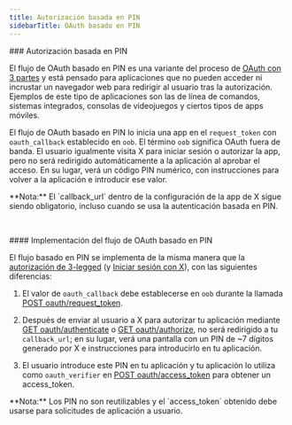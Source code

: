 ```yaml
---
title: Autorización basada en PIN
sidebarTitle: OAuth basado en PIN
---
```



<div id="pin-based-authorization">
  ### Autorización basada en PIN
</div>

El flujo de OAuth basado en PIN es una variante del proceso de [OAuth con 3 partes](/es/resources/fundamentals/authentication/oauth-1-0a/obtaining-user-access-tokens) y está pensado para aplicaciones que no pueden acceder ni incrustar un navegador web para redirigir al usuario tras la autorización. Ejemplos de este tipo de aplicaciones son las de línea de comandos, sistemas integrados, consolas de videojuegos y ciertos tipos de apps móviles.

El flujo de OAuth basado en PIN lo inicia una app en el `request_token` con `oauth_callback` establecido en `oob`. El término `oob` significa OAuth fuera de banda. El usuario igualmente visita X para iniciar sesión o autorizar la app, pero no será redirigido automáticamente a la aplicación al aprobar el acceso. En su lugar, verá un código PIN numérico, con instrucciones para volver a la aplicación e introducir ese valor.

<Note>
  **Nota:** El `callback_url` dentro de la configuración de la app de X sigue siendo obligatorio, incluso cuando se usa la autenticación basada en PIN.
</Note>

 

<div id="implementing-the-pin-based-oauth-flow">
  #### Implementación del flujo de OAuth basado en PIN
</div>

El flujo basado en PIN se implementa de la misma manera que la [autorización de 3-legged](/es/resources/fundamentals/authentication/oauth-1-0a/obtaining-user-access-tokens) (y [Iniciar sesión con X](/es/resources/fundamentals/authentication#log-in-with-x)), con las siguientes diferencias:

1. El valor de `oauth_callback` debe establecerse en `oob` durante la llamada [POST oauth/request\_token](/es/resources/fundamentals/authentication/api-reference#post-oauth-request-token).

2. Después de enviar al usuario a X para autorizar tu aplicación mediante [GET oauth/authenticate](/es/resources/fundamentals/authentication/api-reference#get-oauth-authenticate) o [GET oauth/authorize](/es/resources/fundamentals/authentication/api-reference#get-oauth-authorize), no será redirigido a tu `callback_url`; en su lugar, verá una pantalla con un PIN de ~7 dígitos generado por X e instrucciones para introducirlo en tu aplicación.

3. El usuario introduce este PIN en tu aplicación y tu aplicación lo utiliza como `oauth_verifier` en [POST oauth/access\_token](/es/resources/fundamentals/authentication/api-reference#post-oauth-access-token) para obtener un access\_token.

<Note>
  **Nota:** Los PIN no son reutilizables y el `access_token` obtenido debe usarse para solicitudes de aplicación a usuario.
</Note>